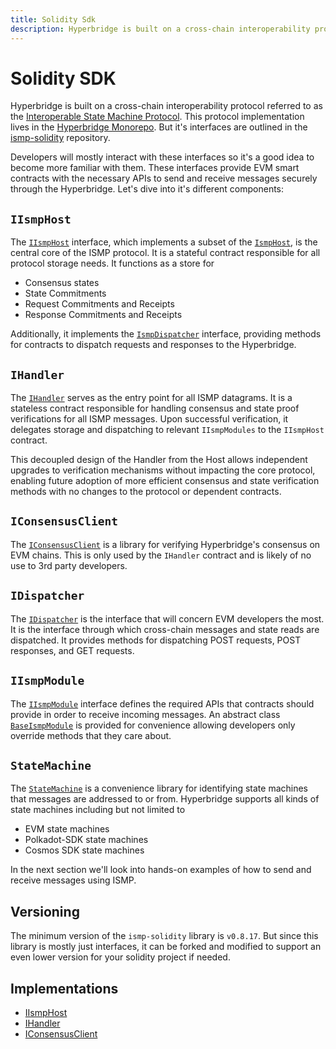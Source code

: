 ```yaml
---
title: Solidity Sdk
description: Hyperbridge is built on a cross-chain interoperability protocol referred to as the [Interoperable State Machine Protocol](/protocol/ismp). This protocol implementation lives in the [Hyperbridge Monorepo](https://github.com/polytope-labs/hyperbridge/tree/main/evm). But it's interfaces are outlined in the [ismp-solidity](https://github.com/polytope-labs/ismp-solidity) repository.
---
```

# Solidity SDK

Hyperbridge is built on a cross-chain interoperability protocol referred to as the [Interoperable State Machine Protocol](/protocol/ismp). This protocol implementation lives in the [Hyperbridge Monorepo](https://github.com/polytope-labs/hyperbridge/tree/main/evm). But it's interfaces are outlined in the [ismp-solidity](https://github.com/polytope-labs/ismp-solidity) repository.

Developers will mostly interact with these interfaces so it's a good idea to become more familiar with them. These interfaces provide EVM smart contracts with the necessary APIs to send and receive messages securely through the Hyperbridge. Let's dive into it's different components:

## `IIsmpHost`

The [`IIsmpHost`](https://github.com/polytope-labs/ismp-solidity/blob/main/interfaces/IIsmpHost.sol#L60) interface, which implements a subset of the [`IsmpHost`](/protocol/ismp/host), is the central core of the ISMP protocol. It is a stateful contract responsible for all protocol storage needs. It functions as a store for 

- Consensus states
- State Commitments
- Request Commitments and Receipts
- Response Commitments and Receipts

Additionally, it implements the [`IsmpDispatcher`](/protocol/ismp/dispatcher) interface, providing methods for contracts to dispatch requests and responses to the Hyperbridge.

## `IHandler`

The [`IHandler`](https://github.com/polytope-labs/ismp-solidity/blob/main/interfaces/IHandler.sol#L25) serves as the entry point for all ISMP datagrams. It is a stateless contract responsible for handling consensus and state proof verifications for all ISMP messages. Upon successful verification, it delegates storage and dispatching to relevant `IIsmpModules` to the `IIsmpHost` contract.

This decoupled design of the Handler from the Host allows independent upgrades to verification mechanisms without impacting the core protocol, enabling future adoption of more efficient consensus and state verification methods with no changes to the protocol or dependent contracts.


## `IConsensusClient`

The [`IConsensusClient`](https://github.com/polytope-labs/ismp-solidity/blob/main/interfaces/IConsensusClient.sol#L46) is a library for verifying Hyperbridge's consensus on EVM chains. This is only used by the `IHandler` contract and is likely of no use to 3rd party developers.


## `IDispatcher`

The [`IDispatcher`](https://github.com/polytope-labs/ismp-solidity/blob/main/interfaces/IDispatcher.sol#L71)
is the interface that will concern EVM developers the most. It is the interface through which cross-chain messages and state reads are dispatched.
It provides methods for dispatching POST requests, POST responses, and GET requests.


## `IIsmpModule`

The [`IIsmpModule`](https://github.com/polytope-labs/ismp-solidity/blob/main/interfaces/IIsmpModule.sol#L42) interface defines the required APIs that contracts should provide in order to receive incoming messages. An abstract class [`BaseIsmpModule`](https://github.com/polytope-labs/ismp-solidity/blob/main/interfaces/IIsmpModule.sol#L83) is provided for convenience allowing developers only override methods that they care about. 


## `StateMachine`

The [`StateMachine`](https://github.com/polytope-labs/ismp-solidity/blob/main/interfaces/StateMachine.sol#L18) is a convenience library for identifying state machines that messages are addressed to or from. Hyperbridge supports all kinds of state machines including but not limited to 

- EVM state machines
- Polkadot-SDK state machines
- Cosmos SDK state machines


In the next section we'll look into hands-on examples of how to send and receive messages using ISMP.

## Versioning

The minimum version of the `ismp-solidity` library is `v0.8.17`. But since this library is mostly just interfaces, it can be forked and modified to support an even lower version for your solidity project if needed.


## Implementations

 - [IIsmpHost](https://github.com/polytope-labs/hyperbridge/blob/main/evm/src/hosts/EvmHost.sol#L126)
 - [IHandler](https://github.com/polytope-labs/hyperbridge/blob/main/evm/src/modules/HandlerV1.sol#L57)
 - [IConsensusClient](https://github.com/polytope-labs/hyperbridge/blob/main/evm/src/consensus/SP1Beefy.sol#L31)
